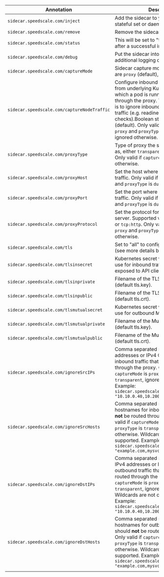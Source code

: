 | Annotation                                  | Description |
| ------------------------------------------- | ----------- |
| `sidecar.speedscale.com/inject`             | Add the sidecar to your: deployment, job, stateful set or daemon set. |
| `sidecar.speedscale.com/remove`             | Remove the sidecar. |
| `sidecar.speedscale.com/status`             | This will be set to "true" by the operator after a successful inject. |
| `sidecar.speedscale.com/debug`              | Put the sidecar into debug mode with additional logging capabilities. |
| `sidecar.speedscale.com/captureMode`        | Sidecar capture mode. Supported values are `proxy` (default), `wasm` or `istio` |
| `sidecar.speedscale.com/captureNodeTraffic` | Configure inbound traffic originating from underlying Kubernetes node on which a pod is running to be routed through the proxy. The default behavior is to ignore inbound Kubernetes node traffic (e.g. readiness and liveness checks).Boolean string `"true"` or `"false"` (default). Only valid if `captureMode` is `proxy` and `proxyType` is `transparent`, ignored otherwise. |
| `sidecar.speedscale.com/proxyType`          | Type of proxy the sidecar should operate as, either `transparent` (default) or `dual`. Only valid if `captureMode` is `proxy`, ignored otherwise. |
| `sidecar.speedscale.com/proxyHost`          | Set the host where you want to forward traffic. Only valid if `captureMode` is `proxy` and `proxyType` is `dual`, ignored otherwise. |
| `sidecar.speedscale.com/proxyPort`          | Set the port where you want to forward traffic. Only valid if `captureMode` is `proxy` and `proxyType` is `dual`, ignored otherwise. |
| `sidecar.speedscale.com/proxyProtocol`      | Set the protocol for the outbound proxy server. Supported values are `tcp:socks` or `tcp:http`. Only valid if `captureMode` is `proxy` and `proxyType` is `dual`, ignored otherwise. |
| `sidecar.speedscale.com/tls`                | Set to "all" to configure TLS interception (see more details below). |
| `sidecar.speedscale.com/tlsinsecret`        | Kubernetes secret with the TLS keys to use for inbound traffic, these keys will be exposed to API clients. |
| `sidecar.speedscale.com/tlsinprivate`       | Filename of the TLS Inbound Private key (default tls.key). |
| `sidecar.speedscale.com/tlsinpublic`        | Filename of the TLS Inbound Public cert (default tls.crt). |
| `sidecar.speedscale.com/tlsmutualsecret`    | Kubernetes secret with the TLS keys to use for outbound Mutual TLS traffic. |
| `sidecar.speedscale.com/tlsmutualprivate`   | Filename of the Mutual TLS Private Key (default tls.key). |
| `sidecar.speedscale.com/tlsmutualpublic`    | Filename of the Mutual TLS Public cert (default tls.crt). |
| `sidecar.speedscale.com/ignoreSrcIPs`       | Comma separated string of source IPv4 addresses or IPv4 CIDR blocks for inbound traffic that should <strong>not</strong> be routed through the proxy. Only valid if `captureMode` is `proxy` and `proxyType` is `transparent`, ignored otherwise. Example: `sidecar.speedscale.com/ignoreSrcIPs: "10.10.0.40,10.200.10.0/24"`|
| `sidecar.speedscale.com/ignoreSrcHosts`     | Comma separated string of source hostnames for inbound traffic that should <strong>not</strong> be routed through the proxy. Only valid if `captureMode` is `proxy` and `proxyType` is `transparent`, ignored otherwise. Wildcards are not currently supported. Example: `sidecar.speedscale.com/ignoreSrcHosts: "example.com,mysvc.internal"`|
| `sidecar.speedscale.com/ignoreDstIPs`       | Comma separated string of destination IPv4 addresses or IPv4 CIDR blocks for outbound traffic that should <strong>not</strong> be routed through the proxy. Only valid if `captureMode` is `proxy` and `proxyType` is `transparent`, ignored otherwise. Wildcards are not currently supported. Example: `sidecar.speedscale.com/ignoreDstIPs: "10.10.0.40,10.200.10.0/24"`|
| `sidecar.speedscale.com/ignoreDstHosts`     | Comma separated string of destination hostnames for outbound traffic that should <strong>not</strong> be routed through the proxy. Only valid if `captureMode` is `proxy` and `proxyType` is `transparent`, ignored otherwise. Wildcards are not currently supported. Example: `sidecar.speedscale.com/ignoreDstHosts: "example.com,mysvc.internal"`|
|                                             |             |
